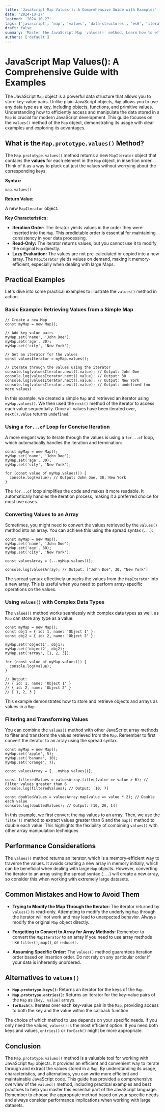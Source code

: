 ```yaml
---
title: 'JavaScript Map Values(): A Comprehensive Guide with Examples'
date: '2024-10-27'
lastmod: '2024-10-27'
tags: ['javascript', 'map', 'values', 'data-structures', 'es6', 'iterators']
draft: false
summary: 'Master the JavaScript Map `values()` method. Learn how to efficiently iterate through and extract values from Map objects with practical code examples and best practices.'
authors: ['default']
---
```


# JavaScript Map Values(): A Comprehensive Guide with Examples

The JavaScript `Map` object is a powerful data structure that allows you to store key-value pairs. Unlike plain JavaScript objects, `Map` allows you to use any data type as a key, including objects, functions, and primitive values. Understanding how to efficiently access and manipulate the data stored in a `Map` is crucial for modern JavaScript development. This guide focuses on the `values()` method of the `Map` object, demonstrating its usage with clear examples and exploring its advantages.

## What is the `Map.prototype.values()` Method?

The `Map.prototype.values()` method returns a new `MapIterator` object that contains the **values** for each element in the `Map` object, in insertion order. Think of it as a way to pluck out just the values without worrying about the corresponding keys.

**Syntax:**

```plaintext
map.values()
```

**Return Value:**

A new `MapIterator` object.

**Key Characteristics:**

- **Iteration Order:** The iterator yields values in the order they were inserted into the `Map`. This predictable order is essential for maintaining consistency in your data processing.
- **Read-Only:** The iterator returns values, but you cannot use it to modify the original `Map` directly.
- **Lazy Evaluation:** The values are not pre-calculated or copied into a new array. The `MapIterator` yields values on demand, making it memory-efficient, especially when dealing with large Maps.

## Practical Examples

Let's dive into some practical examples to illustrate the `values()` method in action.

### Basic Example: Retrieving Values from a Simple Map

```plaintext
// Create a new Map
const myMap = new Map();

// Add key-value pairs
myMap.set('name', 'John Doe');
myMap.set('age', 30);
myMap.set('city', 'New York');

// Get an iterator for the values
const valuesIterator = myMap.values();

// Iterate through the values using the iterator
console.log(valuesIterator.next().value); // Output: John Doe
console.log(valuesIterator.next().value); // Output: 30
console.log(valuesIterator.next().value); // Output: New York
console.log(valuesIterator.next().value); // Output: undefined (no more values)
```

In this example, we created a simple `Map` and retrieved an iterator using `myMap.values()`. We then used the `next()` method of the iterator to access each value sequentially. Once all values have been iterated over, `next().value` returns `undefined`.

### Using a `for...of` Loop for Concise Iteration

A more elegant way to iterate through the values is using a `for...of` loop, which automatically handles the iteration and termination:

```plaintext
const myMap = new Map();
myMap.set('name', 'John Doe');
myMap.set('age', 30);
myMap.set('city', 'New York');

for (const value of myMap.values()) {
  console.log(value); // Output: John Doe, 30, New York
}
```

The `for...of` loop simplifies the code and makes it more readable. It automatically handles the iteration process, making it a preferred choice for most use cases.

### Converting Values to an Array

Sometimes, you might need to convert the values retrieved by the `values()` method into an array. You can achieve this using the spread syntax (`...`):

```plaintext
const myMap = new Map();
myMap.set('name', 'John Doe');
myMap.set('age', 30);
myMap.set('city', 'New York');

const valuesArray = [...myMap.values()];

console.log(valuesArray); // Output: ["John Doe", 30, "New York"]
```

The spread syntax effectively unpacks the values from the `MapIterator` into a new array. This is useful when you need to perform array-specific operations on the values.

### Using `values()` with Complex Data Types

The `values()` method works seamlessly with complex data types as well, as `Map` can store any type as a value:

```plaintext
const myMap = new Map();
const obj1 = { id: 1, name: 'Object 1' };
const obj2 = { id: 2, name: 'Object 2' };

myMap.set('object1', obj1);
myMap.set('object2', obj2);
myMap.set('array', [1, 2, 3]);

for (const value of myMap.values()) {
  console.log(value);
}

// Output:
// { id: 1, name: 'Object 1' }
// { id: 2, name: 'Object 2' }
// [ 1, 2, 3 ]
```

This example demonstrates how to store and retrieve objects and arrays as values in a `Map`.

### Filtering and Transforming Values

You can combine the `values()` method with other JavaScript array methods to filter and transform the values retrieved from the `Map`. Remember to first convert the iterator to an array using the spread syntax.

```plaintext
const myMap = new Map();
myMap.set('apple', 5);
myMap.set('banana', 10);
myMap.set('orange', 7);

const valuesArray = [...myMap.values()];

const filteredValues = valuesArray.filter(value => value > 6); // Filter values greater than 6
console.log(filteredValues); // Output: [10, 7]

const doubledValues = valuesArray.map(value => value * 2); // Double each value
console.log(doubledValues); // Output: [10, 20, 14]
```

In this example, we first convert the `Map` values to an array. Then, we use the `filter()` method to extract values greater than 6 and the `map()` method to double each value. This highlights the flexibility of combining `values()` with other array manipulation techniques.

## Performance Considerations

The `values()` method returns an iterator, which is a memory-efficient way to traverse the values. It avoids creating a new array in memory initially, which can be beneficial when dealing with large `Map` objects. However, converting the iterator to an array using the spread syntax (`...`) will create a new array, so consider this when working with extremely large datasets.

## Common Mistakes and How to Avoid Them

- **Trying to Modify the Map Through the Iterator:** The iterator returned by `values()` is read-only. Attempting to modify the underlying `Map` through the iterator will not work and may lead to unexpected behavior. Always modify the original `Map` object directly.

- **Forgetting to Convert to Array for Array Methods:** Remember to convert the `MapIterator` to an array if you need to use array methods like `filter()`, `map()`, or `reduce()`.

- **Assuming Specific Order:** The `values()` method guarantees iteration order based on insertion order. Do not rely on any particular order if your data is inherently unordered.

## Alternatives to `values()`

- **`Map.prototype.keys()`:** Returns an iterator for the keys of the `Map`.
- **`Map.prototype.entries()`:** Returns an iterator for the key-value pairs of the `Map` as `[key, value]` arrays.
- **`forEach()`:** Iterates over each key-value pair in the `Map`, providing access to both the key and the value within the callback function.

The choice of which method to use depends on your specific needs. If you only need the values, `values()` is the most efficient option. If you need both keys and values, `entries()` or `forEach()` might be more appropriate.

## Conclusion

The `Map.prototype.values()` method is a valuable tool for working with JavaScript `Map` objects. It provides an efficient and convenient way to iterate through and extract the values stored in a `Map`. By understanding its usage, characteristics, and alternatives, you can write more efficient and maintainable JavaScript code. This guide has provided a comprehensive overview of the `values()` method, including practical examples and best practices to help you master this essential part of the JavaScript language. Remember to choose the appropriate method based on your specific needs and always consider performance implications when working with large datasets.
